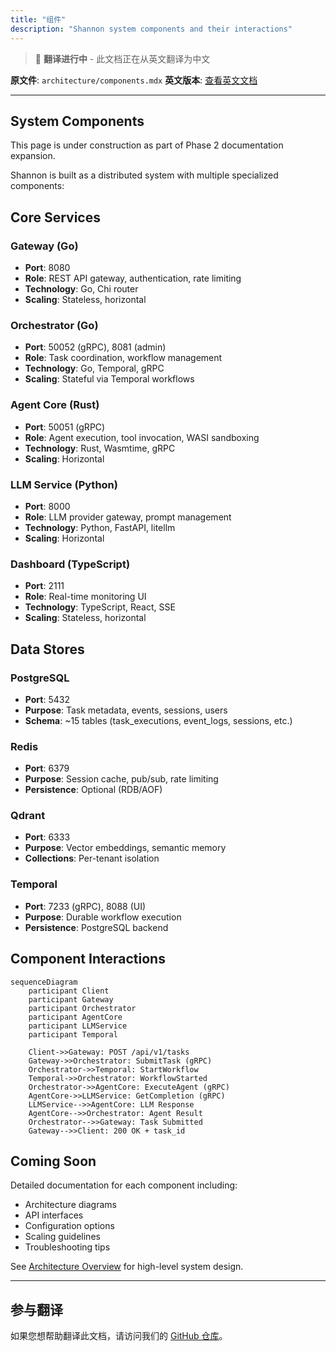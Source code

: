 ```yaml
---
title: "组件"
description: "Shannon system components and their interactions"
---
```


> 🚧 **翻译进行中** - 此文档正在从英文翻译为中文

**原文件**: `architecture/components.mdx`
**英文版本**: [查看英文文档](/en/architecture/components)

---


## System Components

<Note>
This page is under construction as part of Phase 2 documentation expansion.
</Note>

Shannon is built as a distributed system with multiple specialized components:

## Core Services

### Gateway (Go)
- **Port**: 8080
- **Role**: REST API gateway, authentication, rate limiting
- **Technology**: Go, Chi router
- **Scaling**: Stateless, horizontal

### Orchestrator (Go)
- **Port**: 50052 (gRPC), 8081 (admin)
- **Role**: Task coordination, workflow management
- **Technology**: Go, Temporal, gRPC
- **Scaling**: Stateful via Temporal workflows

### Agent Core (Rust)
- **Port**: 50051 (gRPC)
- **Role**: Agent execution, tool invocation, WASI sandboxing
- **Technology**: Rust, Wasmtime, gRPC
- **Scaling**: Horizontal

### LLM Service (Python)
- **Port**: 8000
- **Role**: LLM provider gateway, prompt management
- **Technology**: Python, FastAPI, litellm
- **Scaling**: Horizontal

### Dashboard (TypeScript)
- **Port**: 2111
- **Role**: Real-time monitoring UI
- **Technology**: TypeScript, React, SSE
- **Scaling**: Stateless, horizontal

## Data Stores

### PostgreSQL
- **Port**: 5432
- **Purpose**: Task metadata, events, sessions, users
- **Schema**: ~15 tables (task_executions, event_logs, sessions, etc.)

### Redis
- **Port**: 6379
- **Purpose**: Session cache, pub/sub, rate limiting
- **Persistence**: Optional (RDB/AOF)

### Qdrant
- **Port**: 6333
- **Purpose**: Vector embeddings, semantic memory
- **Collections**: Per-tenant isolation

### Temporal
- **Port**: 7233 (gRPC), 8088 (UI)
- **Purpose**: Durable workflow execution
- **Persistence**: PostgreSQL backend

## Component Interactions

```mermaid
sequenceDiagram
    participant Client
    participant Gateway
    participant Orchestrator
    participant AgentCore
    participant LLMService
    participant Temporal

    Client->>Gateway: POST /api/v1/tasks
    Gateway->>Orchestrator: SubmitTask (gRPC)
    Orchestrator->>Temporal: StartWorkflow
    Temporal->>Orchestrator: WorkflowStarted
    Orchestrator->>AgentCore: ExecuteAgent (gRPC)
    AgentCore->>LLMService: GetCompletion (gRPC)
    LLMService-->>AgentCore: LLM Response
    AgentCore-->>Orchestrator: Agent Result
    Orchestrator-->>Gateway: Task Submitted
    Gateway-->>Client: 200 OK + task_id
```

## Coming Soon

Detailed documentation for each component including:
- Architecture diagrams
- API interfaces
- Configuration options
- Scaling guidelines
- Troubleshooting tips

See [Architecture Overview](/cn/architecture/overview) for high-level system design.


---

## 参与翻译

如果您想帮助翻译此文档，请访问我们的 [GitHub 仓库](https://github.com/Kocoro-lab/Shannon)。
